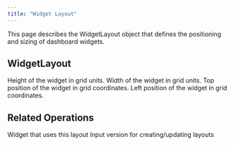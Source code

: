 ```yaml
---
title: "Widget Layout"
---
```


This page describes the WidgetLayout object that defines the positioning and sizing of dashboard widgets.

## WidgetLayout

<ParamField path="height" type="Int!" required>
  Height of the widget in grid units.
</ParamField>

<ParamField path="width" type="Int!" required>
  Width of the widget in grid units.
</ParamField>

<ParamField path="top" type="Int!" required>
  Top position of the widget in grid coordinates.
</ParamField>

<ParamField path="left" type="Int!" required>
  Left position of the widget in grid coordinates.
</ParamField>

## Related Operations

<CardGroup cols={2}>
  <Card title="DashboardWidget Object" icon="chart-bar" href="/integrations/graphql-api/objects/dashboard-widget">
    Widget that uses this layout
  </Card>
  <Card title="WidgetLayoutInput Object" icon="pen-to-square" href="/integrations/graphql-api/objects/widget-layout-input">
    Input version for creating/updating layouts
  </Card>
</CardGroup>

